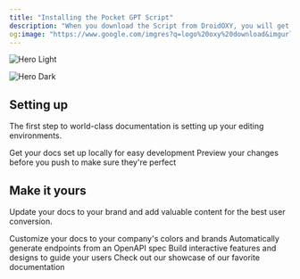 ```yaml
---
title: "Installing the Pocket GPT Script"
description: "When you download the Script from DroidOXY, you will get an archive file in .zip extension. You need to unzip that archive. When done, you should see New upload folder (Folder name can be changed from version to version).  "
og:image: "https://www.google.com/imgres?q=logo%20oxy%20download&imgurl=https%3A%2F%2Fcdn.worldvectorlogo.com%2Flogos%2Foxycoin.svg&imgrefurl=https%3A%2F%2Fworldvectorlogo.com%2Flogo%2Foxycoin&docid=3PuGDs6o4Ql0VM&tbnid=HrhxRSmAamotFM&vet=12ahUKEwjQlO60696MAxX4T2wGHQOyLhYQM3oECC4QAA..i&w=2756&h=1653&hcb=2&ved=2ahUKEwjQlO60696MAxX4T2wGHQOyLhYQM3oECC4QAA"
---
```


<img
  className="block dark:hidden"
  src="/images/hero-light.png"
  alt="Hero Light"
/>

<img
  className="hidden dark:block"
  src="/images/hero-dark.png"
  alt="Hero Dark"
/>

## Setting up

The first step to world-class documentation is setting up your editing environments.

<CardGroup cols="2">
  <Card title="Edit Your Docs" icon="pen-to-square" href="https://mintlify.com/docs/quickstart">
    Get your docs set up locally for easy development
  </Card>
  <Card title="Preview Changes" icon="image" href="https://mintlify.com/docs/development">
    Preview your changes before you push to make sure they're perfect
  </Card>
</CardGroup>

## Make it yours

Update your docs to your brand and add valuable content for the best user conversion.

<CardGroup cols="2">
  <Card title="Customize Style" icon="palette" href="https://mintlify.com/docs/settings/global">
    Customize your docs to your company's colors and brands
  </Card>
  <Card title="Reference APIs" icon="code" href="https://mintlify.com/docs/api-playground/openapi">
    Automatically generate endpoints from an OpenAPI spec
  </Card>
  <Card title="Add Components" icon="screwdriver-wrench" href="https://mintlify.com/docs/content/components/accordions">
    Build interactive features and designs to guide your users
  </Card>
  <Card title="Get Inspiration" icon="stars" href="https://mintlify.com/customers">
    Check out our showcase of our favorite documentation
  </Card>
</CardGroup>